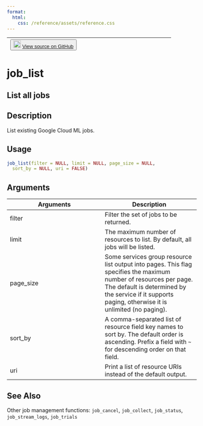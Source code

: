 ```yaml
---
format:
  html:
    css: /reference/assets/reference.css
---
```


| <button class="button"> ![](/reference/assets/GitHub-Mark-32px.png){width="20"} [View source on GitHub](NULL/blob/main/R/jobs.R#L259) </button> |
|:------------------------------:|:--------------------------------------:|

# job_list

## List all jobs

## Description
List existing Google Cloud ML jobs. 


## Usage
```r
job_list(filter = NULL, limit = NULL, page_size = NULL, 
  sort_by = NULL, uri = FALSE) 
```

## Arguments
|Arguments|Description|
|---|---|
| filter | Filter the set of jobs to be returned. |
| limit | The maximum number of resources to list. By default, all jobs will be listed. |
| page_size | Some services group resource list output into pages. This flag specifies the maximum number of resources per page. The default is determined by the service if it supports paging, otherwise it is unlimited (no paging). |
| sort_by | A comma-separated list of resource field key names to sort by. The default order is ascending. Prefix a field with `~` for descending order on that field. |
| uri | Print a list of resource URIs instead of the default output. |






## See Also
Other job management functions: `job_cancel`,   `job_collect`, `job_status`,   `job_stream_logs`, `job_trials`

